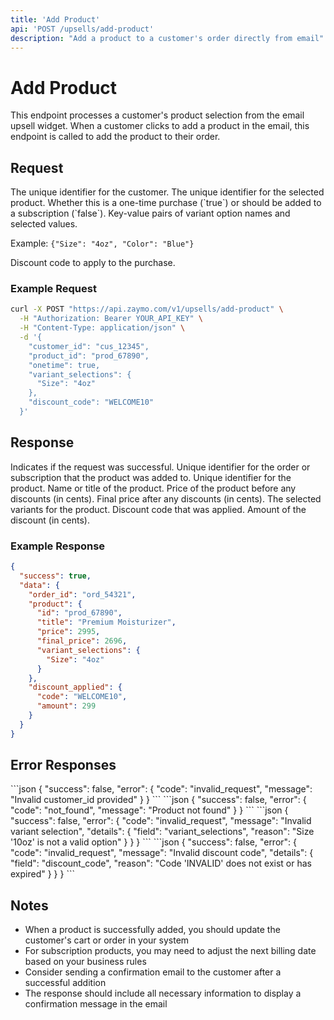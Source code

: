 ```yaml
---
title: 'Add Product'
api: 'POST /upsells/add-product'
description: "Add a product to a customer's order directly from email"
---
```


# Add Product

This endpoint processes a customer's product selection from the email upsell widget. When a customer clicks to add a product in the email, this endpoint is called to add the product to their order.

## Request

<ParamField body="customer_id" type="string" required>
  The unique identifier for the customer.
</ParamField>

<ParamField body="product_id" type="string" required>
  The unique identifier for the selected product.
</ParamField>

<ParamField body="onetime" type="boolean" required>
  Whether this is a one-time purchase (`true`) or should be added to a subscription (`false`).
</ParamField>

<ParamField body="variant_selections" type="object" optional>
  Key-value pairs of variant option names and selected values.
  
  Example: `{"Size": "4oz", "Color": "Blue"}`
</ParamField>

<ParamField body="discount_code" type="string" optional>
  Discount code to apply to the purchase.
</ParamField>

### Example Request

```bash
curl -X POST "https://api.zaymo.com/v1/upsells/add-product" \
  -H "Authorization: Bearer YOUR_API_KEY" \
  -H "Content-Type: application/json" \
  -d '{
    "customer_id": "cus_12345",
    "product_id": "prod_67890",
    "onetime": true,
    "variant_selections": {
      "Size": "4oz"
    },
    "discount_code": "WELCOME10"
  }'
```

## Response

<ResponseField name="success" type="boolean">
  Indicates if the request was successful.
</ResponseField>

<ResponseField name="data" type="object">
  <Expandable title="Properties">
    <ResponseField name="order_id" type="string">
      Unique identifier for the order or subscription that the product was added to.
    </ResponseField>
    <ResponseField name="product" type="object">
      <Expandable title="Product Object">
        <ResponseField name="id" type="string">
          Unique identifier for the product.
        </ResponseField>
        <ResponseField name="title" type="string">
          Name or title of the product.
        </ResponseField>
        <ResponseField name="price" type="number">
          Price of the product before any discounts (in cents).
        </ResponseField>
        <ResponseField name="final_price" type="number">
          Final price after any discounts (in cents).
        </ResponseField>
        <ResponseField name="variant_selections" type="object" optional>
          The selected variants for the product.
        </ResponseField>
      </Expandable>
    </ResponseField>
    <ResponseField name="discount_applied" type="object" optional>
      <Expandable title="Discount Object">
        <ResponseField name="code" type="string">
          Discount code that was applied.
        </ResponseField>
        <ResponseField name="amount" type="number">
          Amount of the discount (in cents).
        </ResponseField>
      </Expandable>
    </ResponseField>
  </Expandable>
</ResponseField>

### Example Response

```json
{
  "success": true,
  "data": {
    "order_id": "ord_54321",
    "product": {
      "id": "prod_67890",
      "title": "Premium Moisturizer",
      "price": 2995,
      "final_price": 2696,
      "variant_selections": {
        "Size": "4oz"
      }
    },
    "discount_applied": {
      "code": "WELCOME10",
      "amount": 299
    }
  }
}
```

## Error Responses

<AccordionGroup>
  <Accordion title="Invalid Customer ID">
    ```json
    {
      "success": false,
      "error": {
        "code": "invalid_request",
        "message": "Invalid customer_id provided"
      }
    }
    ```
  </Accordion>
  <Accordion title="Product Not Found">
    ```json
    {
      "success": false,
      "error": {
        "code": "not_found",
        "message": "Product not found"
      }
    }
    ```
  </Accordion>
  <Accordion title="Invalid Variant Selection">
    ```json
    {
      "success": false,
      "error": {
        "code": "invalid_request",
        "message": "Invalid variant selection",
        "details": {
          "field": "variant_selections",
          "reason": "Size '10oz' is not a valid option"
        }
      }
    }
    ```
  </Accordion>
  <Accordion title="Invalid Discount Code">
    ```json
    {
      "success": false,
      "error": {
        "code": "invalid_request",
        "message": "Invalid discount code",
        "details": {
          "field": "discount_code",
          "reason": "Code 'INVALID' does not exist or has expired"
        }
      }
    }
    ```
  </Accordion>
</AccordionGroup>

## Notes

- When a product is successfully added, you should update the customer's cart or order in your system
- For subscription products, you may need to adjust the next billing date based on your business rules
- Consider sending a confirmation email to the customer after a successful addition
- The response should include all necessary information to display a confirmation message in the email